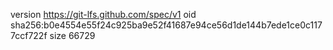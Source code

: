 version https://git-lfs.github.com/spec/v1
oid sha256:b0e4554e55f24c925ba9e52f41687e94ce56d1de144b7ede1ce0c1177ccf722f
size 66729
